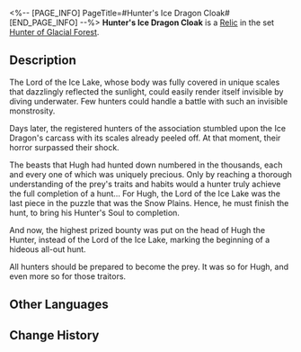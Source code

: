 <%-- [PAGE_INFO]
PageTitle=#Hunter's Ice Dragon Cloak#
[END_PAGE_INFO] --%>
{{Relic Infobox
|id        = 61043
|image     = Item Hunter's Ice Dragon Cloak.png{{subst:void|<!--$UPLOAD:<<SpriteOutput/RelicFigures/IconRelic_104_3.png>-<Item Hunter's Ice Dragon Cloak.png>-<Relic Icons>>-->}}
|set       = Hunter of Glacial Forest
|piece     = Body
|mentions  = 
}}
{{Description|A cloak made from the fine scales of the Ice Dragon, nearly invisible under the brilliant refraction of light.}}
'''Hunter's Ice Dragon Cloak''' is a [[Relic]] in the set [[Hunter of Glacial Forest]].

==Description==
The Lord of the Ice Lake, whose body was fully covered in unique scales that dazzlingly reflected the sunlight, could easily render itself invisible by diving underwater. Few hunters could handle a battle with such an invisible monstrosity.

Days later, the registered hunters of the association stumbled upon the Ice Dragon's carcass with its scales already peeled off. At that moment, their horror surpassed their shock.

The beasts that Hugh had hunted down numbered in the thousands, each and every one of which was uniquely precious. Only by reaching a thorough understanding of the prey's traits and habits would a hunter truly achieve the full completion of a hunt... For Hugh, the Lord of the Ice Lake was the last piece in the puzzle that was the Snow Plains. Hence, he must finish the hunt, to bring his Hunter's Soul to completion.

And now, the highest prized bounty was put on the head of Hugh the Hunter, instead of the Lord of the Ice Lake, marking the beginning of a hideous all-out hunt.

All hunters should be prepared to become the prey. It was so for Hugh, and even more so for those traitors.

==Other Languages==
{{Other Languages
|en   = Hunter's Ice Dragon Cloak
|zhs  = 雪猎的冰龙披风
|zht  = 雪獵的冰龍披風
|ja   = {{Rubi|狩人|かりゅうど}}の{{Rubi|氷竜|ひょうりゅう}}マント
|ko   = 설원 사냥꾼의 얼음 드래곤 망토
|es   = Manto del dragón de hielo del cazador
|fr   = Cape de dragon des glaces de chasseur
|ru   = Охотничий плащ ледяного дракона
|th   = Hunter's Ice Dragon Cloak
|vi   = Áo Choàng Rồng Băng Của Thợ Săn
|de   = Eisdrachenumhang des Jägers
|id   = Hunter's Ice Dragon Cloak
|pt   = Capa de Dragão de Gelo do Caçador
}}

==Change History==
{{Change History|1.0}}